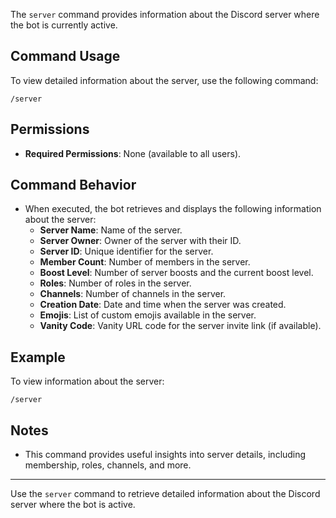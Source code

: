 The `server` command provides information about the Discord server where the bot is currently active.

## Command Usage

To view detailed information about the server, use the following command:

```
/server
```

## Permissions

-   **Required Permissions**: None (available to all users).

## Command Behavior

-   When executed, the bot retrieves and displays the following information about the server:
    -   **Server Name**: Name of the server.
    -   **Server Owner**: Owner of the server with their ID.
    -   **Server ID**: Unique identifier for the server.
    -   **Member Count**: Number of members in the server.
    -   **Boost Level**: Number of server boosts and the current boost level.
    -   **Roles**: Number of roles in the server.
    -   **Channels**: Number of channels in the server.
    -   **Creation Date**: Date and time when the server was created.
    -   **Emojis**: List of custom emojis available in the server.
    -   **Vanity Code**: Vanity URL code for the server invite link (if available).

## Example

To view information about the server:

```
/server
```

## Notes

-   This command provides useful insights into server details, including membership, roles, channels, and more.

---

Use the `server` command to retrieve detailed information about the Discord server where the bot is active.
